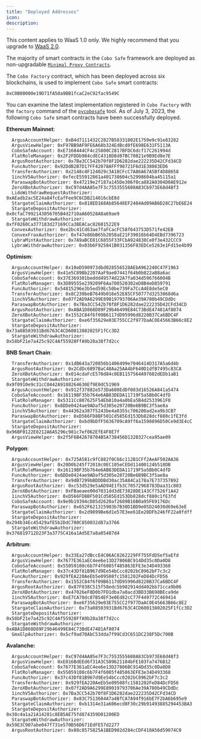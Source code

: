 ```yaml
---
title: "Deployed Addresses"
icon: 
description: 
---
```

<Note>This content applies to WaaS 1.0 only. We highly recommend that you upgrade to <a href="/v2/guides/overview/introduction">WaaS 2.0</a>.</Note>


The majority of smart contracts in the `Cobo Safe` framework are deployed as non-upgradable [`Minimal Proxy Contracts`](https://eips.ethereum.org/EIPS/eip-1167).

The `Cobo Factory` contract, which has been deployed across six blockchains, is used to implement `Cobo Safe` smart contracts:

```
0xC0B00000e19D71fA50a9BB1fcaC2eC92fac9549C
```

You can examine the latest implementation registered in `Cobo Factory` with the `factory` command of the [`pycobosafe`](https://github.com/coboglobal/pycobosafe) tool. As of July 3, 2023, the following `Cobo Safe` smart contracts have been successfully deployed.

**Ethereum Mainnet**:

```
  ArgusAccountHelper: 0xB4d7111432C2827B58331802E1759e9c91e83282
  ArgusViewHelper: 0xF97BB9AF9FE6A68b324EdBcd0fE698E631F5113A
  CoboSafeAccount: 0xE7168444CF4c25800C2817BFDC6dcf17C261994d
  FlatRoleManager: 0x2F2FDDb984cdEC4318D8d87BC70821e9B9Ed8e7E
  ArgusRootAuthorizer: 0x7Ba3CC542b70f8F1D6282dae222235D42CFd34CD
  FuncAuthorizer: 0x92DdB2B7D17FF42078AFFf98721F6d1E38083ED6
  TransferAuthorizer: 0x2148c4F124029c3A18CFcC7A86A67A5Bf4D88658
  1inchV5Authorizer: 0xfecE55912861a401738604c52998604ba45115a1
  ParaswapBotAuthorizer: 0x47219e2f187a145De306f0ca882A0304D0AE912e
  ZeroXBotAuthorizer: 0xC97d4AA85e7F3c7553555608A83Cb973E68d48f3
  LidoWithdrawRequestAuthorizer: 0xAEadb2ac5E24a84fcEafFee9C6CDB214016cbE8d
  StargateClaimAuthorizer: 0x818ED168Ab85648EF2404Ad09AB6D28C27bE6E24
  StargateDepositAuthorizer: 0x0cfaC7992143056705B4d2710aA60528A8a69ae9
  StargateWithdrawAuthorizer: 0xfF0260Ca377183d27169CCa3BEACac82601522E9
  ConvexAuthorizer: 0xe2bc41Cd63ae7faFCacFC58f643753D571fe42EB
  ConvexFraxAuthorizer: 0xf47e86bB65b2058aE21F39016b64D4EBd7396723
  LybraMintAuthorizer: 0x7A9aBCE81C6855F33FCbA924838Ce0f3e432CCC9
  LybraWithdrawAuthorizer: 0x03b6F925841B031356F83EDCe5263e1Fd15e4b99
```

**Optimism**:

```
  ArgusAccountHelper: 0x10eD590973dbd028556528AEbA962240C47F1963
  ArgusViewHelper: 0x41e5C89Bb2207AaF9ae07441f64b0b822aB8a6ac
  CoboSafeAccount: 0x37E369301beddd49574d22A7fa034d596766004B
  FlatRoleManager: 0x3D89555e239209F6Aa708520302eD8B4eD859791
  FuncAuthorizer: 0x54815296e3b5ed59Ec50be739Fa7CcA4E8de5eC0
  TransferAuthorizer: 0x8C230beB7649b016e52E85CF50777d3253068d6a
  1inchV5Authorizer: 0x07f2AD9A6299E89019793706Ae39A780b49CDdDc
  ParaswapBotAuthorizer: 0x7Ba3CC542b70f8F1D6282dae222235D42CFd34CD
  ArgusRootAuthorizer: 0xABA1D868D89F29b46499E84C73BdE47481Af8074
  ZeroXBotAuthorizer: 0x1552C84f6f09B6117dD95996d8220B37Ca6BDC4F
  StargateClaimAuthorizer: 0xe6f35629e03E755CC2f977DaAC0E45663B66c8E2
  StargateDepositAuthorizer: 0x73a08503931Bd6763C4CD60013802025F1fCc3D2
  StargateWithdrawAuthorizer: 0x58bF21e7a425c92C4Af55928FfA9b28a38f7d2cc
```

**BNB Smart Chain**:

```
  TransferAuthorizer: 0x1dB643a720856b1406499e7046414D317A5a6d4b
  ArgusRootAuthorizer: 0x2CdDc6897BaC48Aa25AA4bF640D1dfB7495c83CA
  ZeroXBotAuthorizer: 0x014cdaFcE570d84c0EB1157564A97602dEDb1aB1
  StargateWithdrawAuthorizer: 0x9f0910e9c31cC0442A9188264630Ef9E0dC51969
  ArgusAccountHelper: 0x912f37882e573Da600EdDf083d16526A841a5474
  CoboSafeAccount: 0x16119BF35b764e6AB83DEDA11719F5a5Bb0C4dfD
  FlatRoleManager: 0x5311Cc807625F54Eb810a4a0bEa5B4d2533961F0
  FuncAuthorizer: 0x6DDe0424ae9ADaf5d305e20720Be6B9BC3f5ae8a
  1inchV5Authorizer: 0x44362a387f5243be4a0355c706200ad2ea9b3CB7
  ParaswapBotAuthorizer: 0xD566FD8BF501Cd585Ed153Db828dcf880c1fE3fd
  StargateClaimAuthorizer: 0xbd9bDfF5636709cA9ff6a1598896D50Ce9d3E4cC
  StargateDepositAuthorizer: 0x96BF0122E8212A6A5296c981c7ef062EfE4F8E7f
  ArgusViewHelper: 0x2f5F6B42678704B5A738456D1320327cea95ae09
```

**Polygon**:

```
  ArgusAccountHelper: 0x725A581c9fC882f0C66c112B1CFf2AeAF502AA36
  ArgusViewHelper: 0x20D0b245f72018c0EC105eCEDd11400124b518DB
  FlatRoleManager: 0x16119BF35b764e6AB83DEDA11719F5a5Bb0C4dfD
  FuncAuthorizer: 0x6DDe0424ae9ADaf5d305e20720Be6B9BC3f5ae8a
  TransferAuthorizer: 0x9dB7299bBDDDBd30ac35A84Ca178a7E737357892
  ArgusRootAuthorizer: 0xc53d529e5aAD94E1fb3C70572968783Daa31c803
  ZeroXBotAuthorizer: 0xFBaeaee00d7031dd3dE73828DE143Cf7526f1A42
  1inchV5Authorizer: 0xD566FD8BF501Cd585Ed153Db828dcf880c1fE3fd
  CoboSafeAccount: 0x9e9b19394cD85d2620af2689B16B0a95F69176Dc
  ParaswapBotAuthorizer: 0x652F621315903b7B30D1BD9e05D24030d69e63eE
  StargateClaimAuthorizer: 0x2d9899Be6d1e57E3ee61Ee20DFb246fF22a0fdff
  StargateDepositAuthorizer: 0x294b34Ec45429afE5b2DdC700C850032d87a3766
  StargateWithdrawAuthorizer: 0x376819712D23F3a3775C416a1Ad5E7a8a05487d4
```

**Arbitrum**:

```
  ArgusAccountHelper: 0x33Ea27dBccE4C06AC8262229FF755FdD5ef5aEfd
  ArgusViewHelper: 0x7677E361aEC4ee6e13D27806BC914Dd35c0Da0D8
  CoboSafeAccount: 0x55059108c6b7F4f6085f485863EFE3e34D493368
  FlatRoleManager: 0x37c43Df81B967d9Ee54bCcc0202bC8962bF7c3c2
  FuncAuthorizer: 0x929fEA220AeEb5e09508fc1581202FeD84DcFD56
  TransferAuthorizer: 0x1552C84f6f09B6117dD95996d8220B37Ca6BDC4F
  ArgusRootAuthorizer: 0x87F038C515f58edc5b982914dd402bb71cca9b06
  ZeroXBotAuthorizer: 0x47026eF8D0b7FD1dba7a0acd3BD33B698BEca9de
  1inchV5Authorizer: 0xE7CA78dc87B54EF3e0Ed82cC77F449772C469414
  ParaswapBotAuthorizer: 0xe6f35629e03E755CC2f977DaAC0E45663B66c8E2
  StargateClaimAuthorizer: 0x73a08503931Bd6763C4CD60013802025F1fCc3D2
  StargateDepositAuthorizer: 0x58bF21e7a425c92C4Af55928FfA9b28a38f7d2cc
  StargateWithdrawAuthorizer: 0xABA1D868D89F29b46499E84C73BdE47481Af8074
  GmxGlpAuthorizer: 0x5cf9ad70AbC53dda7f99Cd3C651DC238F5Dc700B
```

**Avalanche:**

```
  ArgusAccountHelper: 0xC97d4AA85e7F3c7553555608A83Cb973E68d48f3
  ArgusViewHelper: 0xE016BdEEd6f31A3C509621104bFE103fa7476B12
  CoboSafeAccount: 0x7677E361aEC4ee6e13D27806BC914Dd35c0Da0D8
  FlatRoleManager: 0x55059108c6b7F4f6085f485863EFE3e34D493368
  FuncAuthorizer: 0x37c43Df81B967d9Ee54bCcc0202bC8962bF7c3c2
  TransferAuthorizer: 0x929fEA220AeEb5e09508fc1581202FeD84DcFD56
  ZeroXBotAuthorizer: 0x07f2AD9A6299E89019793706Ae39A780b49CDdDc
  1inchV5Authorizer: 0x7Ba3CC542b70f8F1D6282dae222235D42CFd34CD
  ParaswapBotAuthorizer: 0x83C7513604A7a4BfCA7A94f916bE7F2bA6b695e9
  StargateClaimAuthorizer: 0xb1314e31a606ecd8F30c29b91493885294453BA3
  StargateDepositAuthorizer: 0x30c4a1a21A14281c8EB5AE75fd874359D01200ED
  StargateWithdrawAuthorizer: 0x59E3C907abe047f731e570B56D671EdFE57d2277
  ArgusRootAuthorizer: 0x88c8575825A1BED902d284cCDF410A56d59074C0
```
